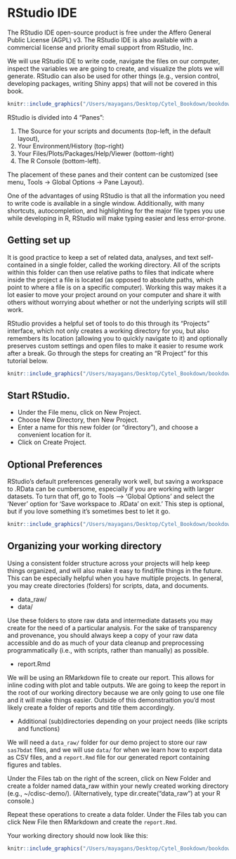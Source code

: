 # RStudio IDE {#intro}

The RStudio IDE open-source product is free under the Affero General Public License (AGPL) v3. The RStudio IDE is also available with a commercial license and priority email support from RStudio, Inc.

We will use RStudio IDE to write code, navigate the files on our computer, inspect the variables we are going to create, and visualize the plots we will generate. RStudio can also be used for other things (e.g., version control, developing packages, writing Shiny apps) that will not be covered in this book.

```r
knitr::include_graphics("/Users/mayagans/Desktop/Cytel_Bookdown/bookdown-demo-master/_book/bookdown-demo_files/figure-html/rstudio-screenshot.png")
```

RStudio is divided into 4 “Panes”: 

  1) The Source for your scripts and documents (top-left, in the default layout), 
  2) Your Environment/History (top-right)
  3) Your Files/Plots/Packages/Help/Viewer (bottom-right)
  4) The R Console (bottom-left). 
  
The placement of these panes and their content can be customized (see menu, Tools -> Global Options -> Pane Layout).

One of the advantages of using RStudio is that all the information you need to write code is available in a single window. Additionally, with many shortcuts, autocompletion, and highlighting for the major file types you use while developing in R, RStudio will make typing easier and less error-prone.

## Getting set up
It is good practice to keep a set of related data, analyses, and text self-contained in a single folder, called the working directory. All of the scripts within this folder can then use relative paths to files that indicate where inside the project a file is located (as opposed to absolute paths, which point to where a file is on a specific computer). Working this way makes it a lot easier to move your project around on your computer and share it with others without worrying about whether or not the underlying scripts will still work.

RStudio provides a helpful set of tools to do this through its “Projects” interface, which not only creates a working directory for you, but also remembers its location (allowing you to quickly navigate to it) and optionally preserves custom settings and open files to make it easier to resume work after a break. Go through the steps for creating an “R Project” for this tutorial below.

```r
knitr::include_graphics("/Users/mayagans/Desktop/Cytel_Bookdown/bookdown-demo-master/_book/bookdown-demo_files/figure-html/rstudio-newproject.png")
```

## Start RStudio.
 - Under the File menu, click on New Project.
 - Choose New Directory, then New Project.
 - Enter a name for this new folder (or “directory”), and choose a convenient location for it.
 - Click on Create Project.

## Optional Preferences 
RStudio’s default preferences generally work well, but saving a workspace to .RData can be cumbersome, especially if you are working with larger datasets. To turn that off, go to Tools –> ‘Global Options’ and select the ‘Never’ option for ‘Save workspace to .RData’ on exit.’ This step is optional, but if you love something it's sometimes best to let it go.

```r
knitr::include_graphics("/Users/mayagans/Desktop/Cytel_Bookdown/bookdown-demo-master/_book/bookdown-demo_files/figure-html/rstudio-preferences.png")
```


## Organizing your working directory
Using a consistent folder structure across your projects will help keep things organized, and will also make it easy to find/file things in the future. This can be especially helpful when you have multiple projects. In general, you may create directories (folders) for scripts, data, and documents.

 - data_raw/
 - data/ 

Use these folders to store raw data and intermediate datasets you may create for the need of a particular analysis. For the sake of transparency and provenance, you should always keep a copy of your raw data accessible and do as much of your data cleanup and preprocessing programmatically (i.e., with scripts, rather than manually) as possible.

  - report.Rmd
  
We will be using an RMarkdown file to create our report. This allows for inline coding with plot and table outputs. We are going to keep the report in the root of our working directory because we are only going to use one file and it will make things easier. Outside of this demonstraition you'd most likely create a folder of reports and title them accordingly.

  - Additional (sub)directories depending on your project needs (like scripts and functions)

We will need a `data_raw/` folder for our demo project to store our raw `sas7bdat` files, and we will use `data/` for when we learn how to export data as CSV files, and a `report.Rmd` file for our generated report containing figures and tables.

Under the Files tab on the right of the screen, click on New Folder and create a folder named data_raw within your newly created working directory (e.g., ~/cdisc-demo/). (Alternatively, type dir.create("data_raw") at your R console.) 

Repeat these operations to create a data folder. Under the Files tab you can click New File then RMarkdown and create the `report.Rmd`.

Your working directory should now look like this:

```r
knitr::include_graphics("/Users/mayagans/Desktop/Cytel_Bookdown/bookdown-demo-master/_book/bookdown-demo_files/figure-html/rstudio-filestructure.png")
```
